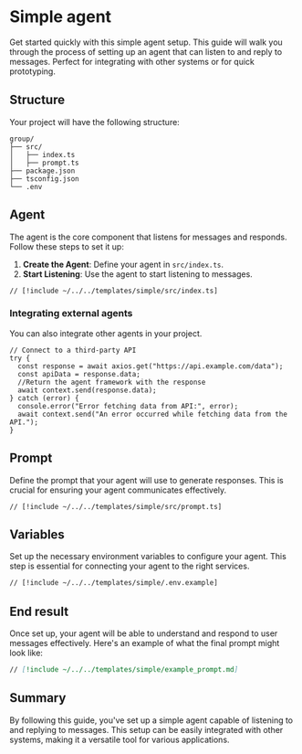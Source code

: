 # Simple agent

Get started quickly with this simple agent setup. This guide will walk you through the process of setting up an agent that can listen to and reply to messages. Perfect for integrating with other systems or for quick prototyping.

## Structure

Your project will have the following structure:

```
group/
├── src/
│   ├── index.ts
│   ├── prompt.ts
├── package.json
├── tsconfig.json
└── .env
```

## Agent

The agent is the core component that listens for messages and responds. Follow these steps to set it up:

1. **Create the Agent**: Define your agent in `src/index.ts`.
2. **Start Listening**: Use the agent to start listening to messages.

```tsx [src/index.ts]
// [!include ~/../../templates/simple/src/index.ts]
```

### Integrating external agents

You can also integrate other agents in your project.

```tsx [src/index.ts]
// Connect to a third-party API
try {
  const response = await axios.get("https://api.example.com/data");
  const apiData = response.data;
  //Return the agent framework with the response
  await context.send(response.data);
} catch (error) {
  console.error("Error fetching data from API:", error);
  await context.send("An error occurred while fetching data from the API.");
}
```

## Prompt

Define the prompt that your agent will use to generate responses. This is crucial for ensuring your agent communicates effectively.

```tsx [src/prompt.ts]
// [!include ~/../../templates/simple/src/prompt.ts]
```

## Variables

Set up the necessary environment variables to configure your agent. This step is essential for connecting your agent to the right services.

```bash [cmd]
// [!include ~/../../templates/simple/.env.example]
```

## End result

Once set up, your agent will be able to understand and respond to user messages effectively. Here's an example of what the final prompt might look like:

```md [example_prompt.md]
// [!include ~/../../templates/simple/example_prompt.md]
```

## Summary

By following this guide, you've set up a simple agent capable of listening to and replying to messages. This setup can be easily integrated with other systems, making it a versatile tool for various applications.
